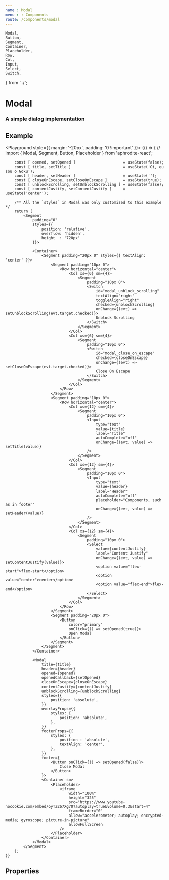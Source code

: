 ```yaml
---
name : Modal
menu : › Components
route: /components/modal
---
```


    Modal,
    Button,
    Segment,
    Container,
    Placeholder,
    Row,
    Col,
    Input,
    Select,
    Switch,
} from '../';



# Modal
### A simple dialog implementation


## Example

<Playground style={{ margin: '-20px', padding: '0 !important' }}>
    {() => {
        // import { Modal, Segment, Button, Placeholder } from 'aphrodite-react';

        const [ opened, setOpened ]                     = useState(false);
        const [ title, setTitle ]                       = useState('Oi, eu sou o Goku');
        const [ header, setHeader ]                     = useState('');
        const [ closeOnEscape, setCloseOnEscape ]       = useState(true);
        const [ unblockScrolling, setUnblockScrolling ] = useState(false);
        const [ contentJustify, setContentJustify ]     = useState('center');

        /** All the `styles` in Modal was only customized to this example */
        return (
            <Segment
                padding="0"
                styles={{
                    position: 'relative',
                    overflow: 'hidden',
                    height  : '720px'
                }}>

                <Container>
                    <Segment padding="20px 0" styles={{ textAlign: 'center' }}>
                        <Segment padding="10px 0">
                            <Row horizontal="center">
                                <Col xs={6} sm={4}>
                                    <Segment
                                        padding="10px 0">
                                        <Switch
                                            id="modal_unblock_scrolling"
                                            textAlign="right"
                                            toggleAlign="right"
                                            checked={unblockScrolling}
                                            onChange={(evt) => setUnblockScrolling(evt.target.checked)}>
                                            Unblock Scrolling
                                        </Switch>
                                    </Segment>
                                </Col>
                                <Col xs={6} sm={4}>
                                    <Segment
                                        padding="10px 0">
                                        <Switch
                                            id="modal_close_on_escape"
                                            checked={closeOnEscape}
                                            onChange={(evt) => setCloseOnEscape(evt.target.checked)}>
                                            Close On Escape
                                        </Switch>
                                    </Segment>
                                </Col>
                            </Row>
                        </Segment>
                        <Segment padding="10px 0">
                            <Row horizontal="center">
                                <Col xs={12} sm={4}>
                                    <Segment
                                        padding="10px 0">
                                        <Input
                                            type="text"
                                            value={title}
                                            label="Title"
                                            autoComplete="off"
                                            onChange={(evt, value) => setTitle(value)}
                                        />
                                    </Segment>
                                </Col>
                                <Col xs={12} sm={4}>
                                    <Segment
                                        padding="10px 0">
                                        <Input
                                            type="text"
                                            value={header}
                                            label="Header"
                                            autoComplete="off"
                                            placeholder="Components, such as in footer"
                                            onChange={(evt, value) => setHeader(value)}
                                        />
                                    </Segment>
                                </Col>
                                <Col xs={12} sm={4}>
                                    <Segment
                                        padding="10px 0">
                                        <Select
                                            value={contentJustify}
                                            label="Content Justify"
                                            onChange={(evt, value) => setContentJustify(value)}>
                                            <option value="flex-start">flex-start</option>
                                            <option value="center">center</option>
                                            <option value="flex-end">flex-end</option>
                                        </Select>
                                    </Segment>
                                </Col>
                            </Row>
                        </Segment>
                        <Segment padding="20px 0">
                            <Button
                                color="primary"
                                onClick={() => setOpened(true)}>
                                Open Modal
                            </Button>
                        </Segment>
                    </Segment>
                </Container>

                <Modal
                    title={title}
                    header={header}
                    opened={opened}
                    openedCallback={setOpened}
                    closeOnEscape={closeOnEscape}
                    contentJustify={contentJustify}
                    unblockScrolling={unblockScrolling}
                    styles={{
                        position: 'absolute',
                    }}
                    overlayProps={{
                        styles: {
                            position: 'absolute',
                        },
                    }}
                    footerProps={{
                        styles: {
                            position : 'absolute',
                            textAlign: 'center',
                        },
                    }}
                    footer={
                        <Button onClick={() => setOpened(false)}>
                            Close Modal
                        </Button>
                    }>
                    <Container sm>
                        <Placeholder>
                            <iframe
                                width="100%"
                                height="325"
                                src="https://www.youtube-nocookie.com/embed/oyTZ267Xg70?autoplay=true&volume=0.3&start=4"
                                frameBorder="0"
                                allow="accelerometer; autoplay; encrypted-media; gyroscope; picture-in-picture"
                                allowFullScreen
                            />
                        </Placeholder>
                    </Container>
                </Modal>
            </Segment>
        );
    }}
</Playground>


## Properties

<Props of={Modal} />

